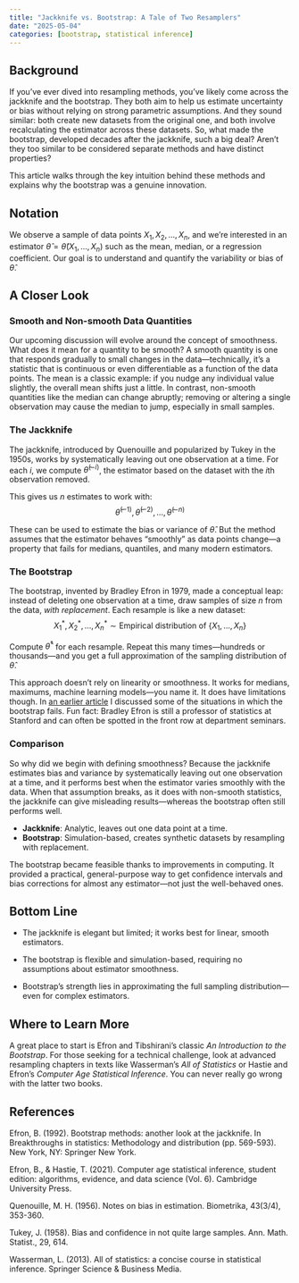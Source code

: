 ```yaml
---
title: "Jackknife vs. Bootstrap: A Tale of Two Resamplers"
date: "2025-05-04"
categories: [bootstrap, statistical inference]
---
```


## Background

If you've ever dived into resampling methods, you've likely come across the jackknife and the bootstrap. They both aim to help us estimate uncertainty or bias without relying on strong parametric assumptions. And they sound similar: both create new datasets from the original one, and both involve recalculating the estimator across these datasets. So, what made the bootstrap, developed decades after the jackknife, such a big deal? Aren't they too similar to be considered separate methods and have distinct properties?

This article walks through the key intuition behind these methods and explains why the bootstrap was a genuine innovation.

## Notation

We observe a sample of data points $X_1, X_2, \dots, X_n$, and we’re interested in an estimator $\hat{\theta} = \hat{\theta}(X_1, \dots, X_n)$ such as the mean, median, or a regression coefficient. Our goal is to understand and quantify the variability or bias of $\hat{\theta}$.

## A Closer Look

### Smooth and Non-smooth Data Quantities

Our upcoming discussion will evolve around the concept of smoothness. What does it mean for a quantity to be smooth? A smooth quantity is one that responds gradually to small changes in the data—technically, it's a statistic that is continuous or even differentiable as a function of the data points. The mean is a classic example: if you nudge any individual value slightly, the overall mean shifts just a little. In contrast, non-smooth quantities like the median can change abruptly; removing or altering a single observation may cause the median to jump, especially in small samples. 

### The Jackknife

The jackknife, introduced by Quenouille and popularized by Tukey in the 1950s, works by systematically leaving out one observation at a time. For each $i$, we compute $\hat{\theta}^{(-i)}$, the estimator based on the dataset with the $i$th observation removed.

This gives us $n$ estimates to work with:
$$
\hat{\theta}^{(-1)}, \hat{\theta}^{(-2)}, \dots, \hat{\theta}^{(-n)}
$$

These can be used to estimate the bias or variance of $\hat{\theta}$. But the method assumes that the estimator behaves “smoothly” as data points change—a property that fails for medians, quantiles, and many modern estimators.

### The Bootstrap

The bootstrap, invented by Bradley Efron in 1979, made a conceptual leap: instead of deleting one observation at a time, draw samples of size $n$ from the data, *with replacement*. Each resample is like a new dataset:
$$
X_1^*, X_2^*, \dots, X_n^* \sim \text{Empirical distribution of } \{X_1, \dots, X_n\}
$$

Compute $\hat{\theta}^*$ for each resample. Repeat this many times—hundreds or thousands—and you get a full approximation of the sampling distribution of $\hat{\theta}$.

This approach doesn’t rely on linearity or smoothness. It works for medians, maximums, machine learning models—you name it. It does have limitations though. In [an earlier article](https://vyasenov.github.io/blog/bootstrap-limitations.html) I discussed some of the situations in which the bootstrap fails. Fun fact: Bradley Efron is still a professor of statistics at Stanford and can often be spotted in the front row at department seminars.

### Comparison

So why did we begin with defining smoothness? Because the jackknife estimates bias and variance by systematically leaving out one observation at a time, and it performs best when the estimator varies smoothly with the data. When that assumption breaks, as it does with non-smooth statistics, the jackknife can give misleading results—whereas the bootstrap often still performs well.

- **Jackknife**: Analytic, leaves out one data point at a time.
- **Bootstrap**: Simulation-based, creates synthetic datasets by resampling with replacement.

The bootstrap became feasible thanks to improvements in computing. It provided a practical, general-purpose way to get confidence intervals and bias corrections for almost any estimator—not just the well-behaved ones.

## Bottom Line

- The jackknife is elegant but limited; it works best for linear, smooth estimators.

- The bootstrap is flexible and simulation-based, requiring no assumptions about estimator smoothness.

- Bootstrap’s strength lies in approximating the full sampling distribution—even for complex estimators.

## Where to Learn More

A great place to start is Efron and Tibshirani’s classic *An Introduction to the Bootstrap*. For those seeking for a technical challenge, look at advanced resampling chapters in texts like Wasserman’s *All of Statistics* or Hastie and Efron's *Computer Age Statistical Inference*. You can never really go wrong with the latter two books.

## References

Efron, B. (1992). Bootstrap methods: another look at the jackknife. In Breakthroughs in statistics: Methodology and distribution (pp. 569-593). New York, NY: Springer New York.

Efron, B., & Hastie, T. (2021). Computer age statistical inference, student edition: algorithms, evidence, and data science (Vol. 6). Cambridge University Press.

Quenouille, M. H. (1956). Notes on bias in estimation. Biometrika, 43(3/4), 353-360.

Tukey, J. (1958). Bias and confidence in not quite large samples. Ann. Math. Statist., 29, 614.

Wasserman, L. (2013). All of statistics: a concise course in statistical inference. Springer Science & Business Media.